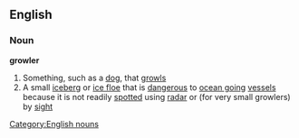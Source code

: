 ==English==
===Noun===
'''growler'''
#Something, such as a [[dog]], that [[growl]]s
#A small [[iceberg]] or [[ice floe]] that is [[dangerous]] to [[ocean going]] [[vessel]]s because it is not readily [[spotted]] using [[radar]] or (for very small growlers) by [[sight]]
[[Category:English nouns]]